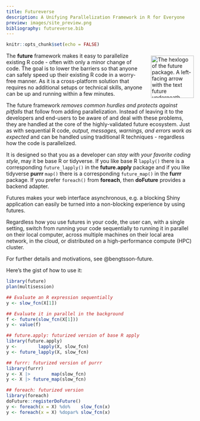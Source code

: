 ```yaml
---
title: Futureverse
description: A Unifying Parallelization Framework in R for Everyone
preview: images/site_preview.png
bibliography: futureverse.bib
---
```


```r
knitr::opts_chunk$set(echo = FALSE)
```

<div>
<img src="images/logo.png" alt="The hexlogo of the future package. A left-facing arrow with the text future underneath - both in bold style filled with yellow-to-orange vertical gradient. The background is dark blue with teeny star-shaped symbols in distance resembling looking deep out in the universe. The hexlogo is surrounded by a light-blue border." style="width: 15ex; padding-left: 2ex; padding-top: 1ex; padding-bottom: 1ex; float: right;"/> 

The **future** framework makes it easy to parallelize existing R code - often with only a minor change of code.  The goal is to lower the barriers so that anyone can safely speed up their existing R code in a worry-free manner.  As it is a cross-platform solution that requires no additional setups or technical skills, anyone can be up and running within a few minutes.

The future framework _removes common hurdles and protects against pitfalls_ that follow from adding parallelization.  Instead of leaving it to the developers and end-users to be aware of and deal with these problems, they are handled at the core of the highly-validated future ecosystem.
Just as with sequential R code, _output, messages, warnings, and errors work as expected_ and can be handled using traditional R techniques - regardless how the code is parallelized.

It is designed so that you as a developer can _stay with your favorite coding style_, may it be base R or tidyverse.  If you like base R `lapply()` there is a corresponding `future_lapply()` in the **future.apply** package and if you like tidyverse **purrr** `map()` there is a corresponding `future_map()` in the **furrr** package.  If you prefer `foreach()` from **foreach**, then **doFuture** provides a backend adapter.

Futures makes your web interface asynchronous, e.g. a blocking Shiny application can easily be turned into a non-blocking experience by using futures.

Regardless how you use futures in your code, the user can, with a single setting, switch from running your code sequentially to running it in parallel on their local computer, across multiple machines on their local area network, in the cloud, or distributed on a high-performance compute (HPC) cluster.

For further details and motivations, see @bengtsson-future.
</div>

Here's the gist of how to use it:

```r
library(future)
plan(multisession)

## Evaluate an R expression sequentially
y <- slow_fcn(X[1])

## Evaluate it in parallel in the background
f <- future(slow_fcn(X[1]))
y <- value(f)

## future.apply: futurized version of base R apply
library(future.apply)
y <-        lapply(X, slow_fcn)
y <- future_lapply(X, slow_fcn)

## furrr: futurized version of purrr
library(furrr)
y <- X |>        map(slow_fcn)
y <- X |> future_map(slow_fcn)

## foreach: futurized version
library(foreach)
doFuture::registerDoFuture()
y <- foreach(x = X) %do%    slow_fcn(x)
y <- foreach(x = X) %dopar% slow_fcn(x)
```

<!--
<style>
  d-title {
      background-image: url(images/logo.png);
      background-repeat: no-repeat;
      background-origin: content-box;
      background-position: calc(100% - 4ex);
      background-size: 15ex;
      min-height: 15ex;
  }
</style>
-->


